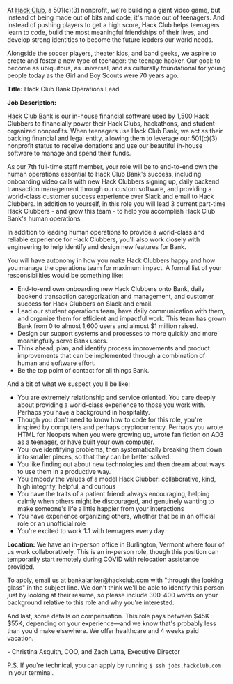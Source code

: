 At [Hack Club](https://hackclub.com), a 501(c)(3) nonprofit, we're building a giant video game, but instead of being made out of bits and code, it's made out of teenagers. And instead of pushing players to get a high score, Hack Club helps teenagers learn to code, build the most meaningful friendships of their lives, and develop strong identities to become the future leaders our world needs.

Alongside the soccer players, theater kids, and band geeks, we aspire to create and foster a new type of teenager: the teenage hacker. Our goal: to become as ubiquitous, as universal, and as culturally foundational for young people today as the Girl and Boy Scouts were 70 years ago.

**Title:** Hack Club Bank Operations Lead

**Job Description:**

[Hack Club Bank](https://hackclub.com/bank/) is our in-house financial software used by 1,500 Hack Clubbers to financially power their Hack Clubs, hackathons, and student-organized nonprofits. When teenagers use Hack Club Bank, we act as their backing financial and legal entity, allowing them to leverage our 501(c)(3) nonprofit status to receive donations and use our beautiful in-house software to manage and spend their funds.

As our 7th full-time staff member, your role will be to end-to-end own the human operations essential to Hack Club Bank's success, including onboarding video calls with new Hack Clubbers signing up, daily backend transaction management through our custom software, and providing a world-class customer success experience over Slack and email to Hack Clubbers. In addition to yourself, in this role you will lead 3 current part-time Hack Clubbers - and grow this team - to help you accomplish Hack Club Bank's human operations.

In addition to leading human operations to provide a world-class and reliable experience for Hack Clubbers, you'll also work closely with engineering to help identify and design new features for Bank.

You will have autonomy in how you make Hack Clubbers happy and how you manage the operations team for maximum impact. A formal list of your responsibilities would be something like:

- End-to-end own onboarding new Hack Clubbers onto Bank, daily backend transaction categorization and management, and customer success for Hack Clubbers on Slack and email.
- Lead our student operations team, have daily communication with them, and organize them for efficient and impactful work. This team has grown Bank from 0 to almost 1,600 users and almost $1 million raised.
- Design our support systems and processes to more quickly and more meaningfully serve Bank users.
- Think ahead, plan, and identify process improvements and product improvements that can be implemented through a combination of human and software effort.
- Be the top point of contact for all things Bank.

And a bit of what we suspect you'll be like:

- You are extremely relationship and service oriented. You care deeply about providing a world-class experience to those you work with. Perhaps you have a background in hospitality.
- Though you don't need to know how to code for this role, you're inspired by computers and perhaps cryptocurrency. Perhaps you wrote HTML for Neopets when you were growing up, wrote fan fiction on AO3 as a teenager, or have built your own computer.
- You love identifying problems, then systematically breaking them down into smaller pieces, so that they can be better solved.
- You like finding out about new technologies and then dream about ways to use them in a productive way.
- You embody the values of a model Hack Clubber: collaborative, kind, high integrity, helpful, and curious
- You have the traits of a patient friend: always encouraging, helping calmly when others might be discouraged, and genuinely wanting to make someone's life a little happier from your interactions
- You have experience organizing others, whether that be in an official role or an unofficial role
- You're excited to work 1:1 with teenagers every day

**Location:** We have an in-person office in Burlington, Vermont where four of us work collaboratively. This is an in-person role, though this position can temporarily start remotely during COVID with relocation assistance provided.

To apply, email us at bankalanker@hackclub.com with "through the looking glass" in the subject line. We don't think we'll be able to identify this person just by looking at their resume, so please include 300-400 words on your background relative to this role and why you're interested.

And last, some details on compensation. This role pays between $45K - $55K, depending on your experience—and we know that's probably less than you'd make elsewhere. We offer healthcare and 4 weeks paid vacation.

\- Christina Asquith, COO, and Zach Latta, Executive Director

P.S. If you're technical, you can apply by running `$ ssh jobs.hackclub.com` in your terminal.
